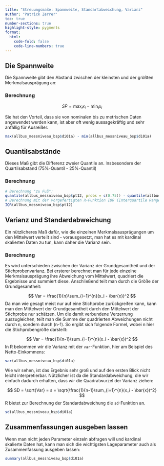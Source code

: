 ```yaml
---
title: "Streuungsmaße: Spannweite, Standartabweichung, Varianz"
author: "Patrick Zerrer"
toc: true
number-sections: true
highlight-style: pygments
format:
  html:
    code-fold: false
    code-line-numbers: true
---
```



## Die Spannweite

Die Spannweite gibt den Abstand zwischen der kleinsten und der größten Merkmalsausprägung an:

### Berechnung

$$
SP = \max_{i}{x_{i}} - \min_{i}{x_{i}}
$$

Sie hat den Vorteil, dass sie von nominalen bis zu metrischen Daten angewendet werden kann, ist aber oft wenig aussagekräftig und sehr anfällig für Ausreißer. 

```r
max(allbus_messniveau_bsp$di01a) - min(allbus_messniveau_bsp$di01a)
```


## Quantilsabstände 

Dieses Maß gibt die Differenz zweier Quantile an. Insbesondere der Quartilsabstand (75%-Quantil - 25%-Quantil) 

### Berechnung

```r
# Berechnung "zu Fuß": 
quantile(allbus_messniveau_bsp$pt12, probs = c(0.75)) - quantile(allbus_messniveau_bsp$pt12, probs = c(0.25))
# Berechnung mit der vorgefertigten R-Funktion IQR (Interquartile Range):
IQR(allbus_messniveau_bsp$pt12)
```





## Varianz und Standardabweichung

Ein nützlicheres Maß dafür, wie die einzelnen Merkmalsausprägungen um den Mittelwert verteilt sind - vorausgesetzt, man hat es mit kardinal skalierten Daten zu tun, kann daher die Varianz sein. 

### Berechnung

Es wird unterschieden zwischen der Varianz der Grundgesamtheit und der Stichprobenvarianz. Bei ersterer berechnet man für jede einzelne Merkmalsausprägung ihre Abweichung vom Mittelwert, quadriert die Ergebnisse und summiert diese. Anschließend teilt man durch die Größe der Grundgesamtheit:   

$$
Var = \frac{1}{n}\sum_{i=1}^{n}(x_i - \bar{x})^2
$$
Da man wie gesagt meist nur auf eine Stichprobe zurückgreifen kann, kann man den Mittelwert der Grundgesamtheit durch den Mittelwert der Stichprobe nur schätzen. Um die damit verbundene Verzerrung auszugleichen, teilt man die Summe der quadrierten Abweichungen nicht durch n, sondern durch (n-1).  So ergibt sich folgende Formel, wobei n hier die Stichprobengröße darstellt:   

$$
Var = \frac{1}{n-1}\sum_{i=1}^{n}(x_i - \bar{x})^2
$$
In R bekommen wir die Varianz mit der `var`-Funktion, hier am Beispiel des Netto-Einkommens:

```r
var(allbus_messniveau_bsp$di01a)
```

Wie wir sehen, ist das Ergebnis sehr groß und auf den ersten Blick nicht leicht interpretierbar. Nützlicher ist da die Standardabweichung, die wir einfach dadurch erhalten, dass wir die Quadratwurzel der Varianz ziehen: 


$$
SD = \sqrt{Var} = s =  \sqrt{\frac{1}{n-1}\sum_{i=1}^{n}(x_i - \bar{x})^2}
$$
R bietet zur Berechnung der Standardabweichung die `sd`-Funktion an. 

```r
sd(allbus_messniveau_bsp$di01a)
```

## Zusammenfassungen ausgeben lassen 

Wenn man nicht jeden Parameter einzeln abfragen will und kardinal skalierte Daten hat, kann man sich die wichtigsten Lageparameter auch als Zusammenfassung ausgeben lassen: 

```r

summary(allbus_messniveau_bsp$di01a)

```




